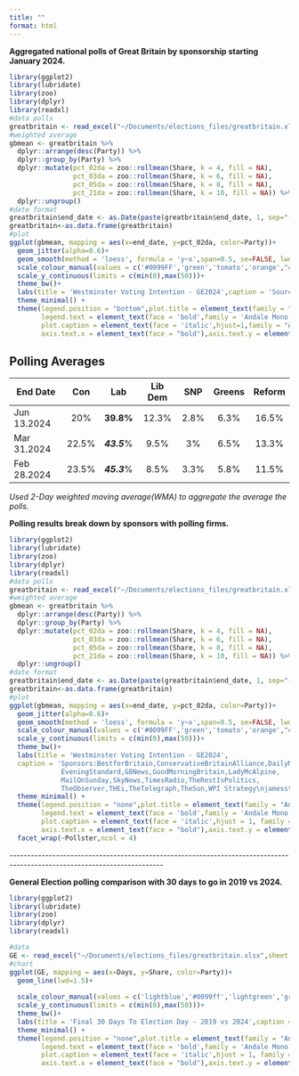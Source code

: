 ```yaml
---
title: ""
format: html
---
```


**Aggregated national polls of Great Britain by sponsorship starting January 2024.**

```r
library(ggplot2)
library(lubridate) 
library(zoo)
library(dplyr)
library(readxl) 
#data polls
greatbritain <- read_excel("~/Documents/elections_files/greatbritain.xlsx")
#weighted average
gbmean <- greatbritain %>%
  dplyr::arrange(desc(Party)) %>% 
  dplyr::group_by(Party) %>% 
  dplyr::mutate(pct_02da = zoo::rollmean(Share, k = 4, fill = NA),
                pct_03da = zoo::rollmean(Share, k = 6, fill = NA),
                pct_05da = zoo::rollmean(Share, k = 8, fill = NA),
                pct_21da = zoo::rollmean(Share, k = 10, fill = NA)) %>% 
  dplyr::ungroup() 
#date format
greatbritain$end_date <- as.Date(paste(greatbritain$end_date, 1, sep="-"), format="%Y-%m-%d") 
greatbritain<-as.data.frame(greatbritain)
#plot 
ggplot(gbmean, mapping = aes(x=end_date, y=pct_02da, color=Party))+
  geom_jitter(alpha=0.6)+ 
  geom_smooth(method = 'loess', formula = 'y~x',span=0.5, se=FALSE, lwd=1.5)+
  scale_colour_manual(values = c('#0099FF','green','tomato','orange',"cyan","yellow"))+
  scale_y_continuous(limits = c(min(0),max(50)))+ 
  theme_bw()+
  labs(title = 'Westminster Voting Intention - GE2024',caption = 'Sources:BMG,DeltaPoll,Redfield&Wilton,PeoplePolling\nTechne,Opinum,Savanta,Survation,WeThink,MoreInCommon\nLord Ashcroft,JL Partners,YouGov\njamesstats.github.io/projectx/britain',x='',y='',color='')+
  theme_minimal() +
  theme(legend.position = "bottom",plot.title = element_text(family = "Andale Mono"),
        legend.text = element_text(face = 'bold',family = 'Andale Mono'),
        plot.caption = element_text(face = 'italic',hjust=1,family = "Andale Mono", size = 10),
        axis.text.x = element_text(face = "bold"),axis.text.y = element_text(face = "bold"))   

```

## Polling Averages

| End Date    |  Con  |     Lab     | Lib Dem | SNP  | Greens | Reform |
|-------------|:-----:|:-----------:|:-------:|:----:|:------:|:------:|
| Jun 13.2024 |  20%  |  **39.8%**  |  12.3%  | 2.8% |  6.3%  | 16.5%  |
| Mar 31.2024 | 22.5% | ***43.5***% |  9.5%   |  3%  |  6.5%  | 13.3%  |
| Feb 28.2024 | 23.5% | ***45.3***% |  8.5%   | 3.3% |  5.8%  | 11.5%  |

*Used 2-Day weighted moving average(WMA) to aggregate the average the polls.*

**Polling results break down by sponsors with polling firms.**

```r
library(ggplot2)
library(lubridate) 
library(zoo)
library(dplyr)
library(readxl) 
#data polls
greatbritain <- read_excel("~/Documents/elections_files/greatbritain.xlsx")
#weighted average
gbmean <- greatbritain %>%
  dplyr::arrange(desc(Party)) %>% 
  dplyr::group_by(Party) %>% 
  dplyr::mutate(pct_02da = zoo::rollmean(Share, k = 4, fill = NA),
                pct_03da = zoo::rollmean(Share, k = 6, fill = NA),
                pct_05da = zoo::rollmean(Share, k = 8, fill = NA),
                pct_21da = zoo::rollmean(Share, k = 10, fill = NA)) %>% 
  dplyr::ungroup() 
#date format
greatbritain$end_date <- as.Date(paste(greatbritain$end_date, 1, sep="-"), format="%Y-%m-%d") 
greatbritain<-as.data.frame(greatbritain)
#plot 
ggplot(gbmean, mapping = aes(x=end_date, y=pct_02da, color=Party))+
  geom_jitter(alpha=0.6)+ 
  geom_smooth(method = 'loess', formula = 'y~x',span=0.5, se=FALSE, lwd=1.5)+
  scale_colour_manual(values = c('#0099FF','green','tomato','orange',"cyan","yellow"))+
  scale_y_continuous(limits = c(min(0),max(50)))+ 
  theme_bw()+
  labs(title = 'Westminster Voting Intention - GE2024',
  caption = 'Sponsors:BestforBritain,ConservativeBritainAlliance,DailyMail,DailyMirror,
             EveningStandard,GBNews,GoodMorningBritain,LadyMcAlpine,
             MailOnSunday,SkyNews,TimesRadio,TheRestIsPolitics,
             TheObserver,THEi,TheTelegraph,TheSun,WPI Strategy\njamesstats.github.io/projectx/britain',x='',y='',color='')+
  theme_minimal() +
  theme(legend.position = "none",plot.title = element_text(family = "Andale Mono"),
        legend.text = element_text(face = 'bold',family = 'Andale Mono'),
        plot.caption = element_text(face = 'italic',hjust = 1, family = "Andale Mono", size = 10),
        axis.text.x = element_text(face = "bold"),axis.text.y = element_text(face = "bold")) +
  facet_wrap(~Pollster,ncol = 4) 


```

\-\-\-\-\-\-\-\-\-\-\-\-\-\-\-\-\-\-\-\-\-\-\-\-\-\-\-\-\-\-\-\-\-\-\-\-\-\-\-\-\-\-\-\-\-\-\-\-\-\-\-\-\-\-\-\-\-\-\-\-\-\-\-\-\-\-\-\-\-\-\-\-\-\-\-\-\-\-\-\-\-\-\-\-\-\-\-\-\-\-\-\-\-\-\-\-\-\-\-\-\-\-\-\-\-\-\-\-\-\-\-\-\-\-\-\-\-\-\-\--

**General Election polling comparison with 30 days to go in 2019 vs 2024.**

```r
library(ggplot2)
library(lubridate) 
library(zoo)
library(dplyr)
library(readxl) 

#data
GE <- read_excel("~/Documents/elections_files/greatbritain.xlsx",sheet = 'comp')
#chart
ggplot(GE, mapping = aes(x=Days, y=Share, color=Party))+
  geom_line(lwd=1.5)+ 
   
  scale_colour_manual(values = c('lightblue','#0099ff','lightgreen','green','#ff9980','#ff3300', '#ffc266',"#ff9900",'cyan','yellow','gold'))+ 
  scale_y_continuous(limits = c(min(0),max(50)))+ 
  theme_bw()+
  labs(title = 'Final 30 Days To Election Day - 2019 vs 2024',caption = 'Sources:BMG,DeltaPoll,Redfield&Wilton,PeoplePolling\nTeche,Opinum,Savanta,Survation,WeThink,MoreInCommon\nLord Ashcroft,JL Partners,Panelbase,Focaldata,Ipsos,Kantar,YouGov\njamesstats.github.io/projectx/britain',x='',y='',color='')+
  theme_minimal() +
  theme(legend.position = "none",plot.title = element_text(family = "Andale Mono"),
        legend.text = element_text(face = 'bold',family = 'Andale Mono'),
        plot.caption = element_text(face = 'italic',hjust = 1, family = "Andale Mono", size = 10),
        axis.text.x = element_text(face = "bold"),axis.text.y = element_text(face = "bold"))
```
